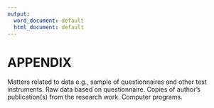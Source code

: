 ```yaml
---
output:
  word_document: default
  html_document: default
---
```

# APPENDIX
Matters related to data e.g., sample of questionnaires and other test instruments. Raw data based on questionnaire. Copies of author's publication(s) from the research work. Computer programs.